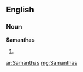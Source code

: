 ==English==

===Noun===
'''Samanthas'''

# {{plural of|Samantha}}

[[ar:Samanthas]]
[[mg:Samanthas]]